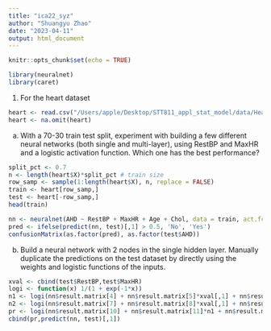 ```yaml
---
title: "ica22_syz"
author: "Shuangyu Zhao"
date: "2023-04-11"
output: html_document
---
```


```r
knitr::opts_chunk$set(echo = TRUE)
```
```r
library(neuralnet)
library(caret)
```

1.	For the heart dataset
```r
heart <- read.csv("/Users/apple/Desktop/STT811_appl_stat_model/data/Heart.csv")
heart <- na.omit(heart)
```

a.	With a 70-30 train test split, experiment with building a few different neural networks (both single and multi-layer), using RestBP and MaxHR and a logistic activation function.  Which one has the best performance?
```r
split_pct <- 0.7
n <- length(heart$X)*split_pct # train size
row_samp <- sample(1:length(heart$X), n, replace = FALSE)
train <- heart[row_samp,]
test <- heart[-row_samp,]
head(train)
```

```r
nn <- neuralnet(AHD ~ RestBP + MaxHR + Age + Chol, data = train, act.fct = 'logistic', hidden = c(3), linear.output = FALSE)
pred <- ifelse(predict(nn, test)[,1] > 0.5, 'No', 'Yes')
confusionMatrix(as.factor(pred), as.factor(test$AHD))
```



b.	Build a neural network with 2 nodes in the single hidden layer.  Manually duplicate the predictions on the test dataset by directly using the weights and logistic functions of the inputs.
```r
xval <- cbind(test$RestBP,test$MaxHR)
logi <- function(x) 1/(1 + exp(-1*x))
n1 <- logi(nn$result.matrix[4] + nn$result.matrix[5]*xval[,1] + nn$result.matrix[6]*xval[,2])
n2 <- logi(nn$result.matrix[7] + nn$result.matrix[8]*xval[,1] + nn$result.matrix[9]*xval[,2])
pr <- logi(nn$result.matrix[10] + nn$result.matrix[11]*n1 + nn$result.matrix[12]*n2)
cbind(pr,predict(nn, test)[,1])
```

